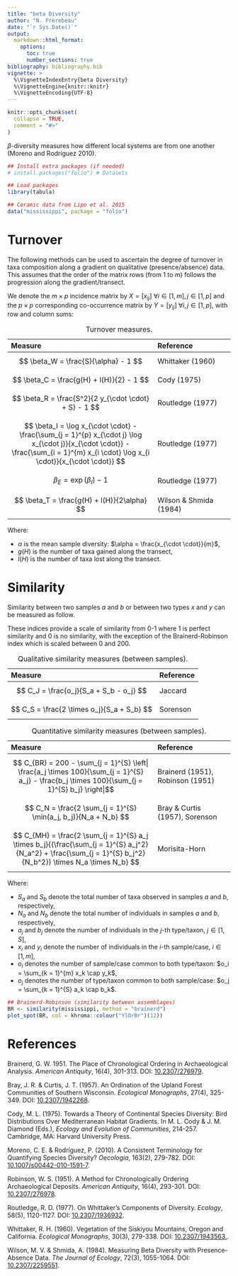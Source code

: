 ```yaml
---
title: "beta Diversity"
author: "N. Frerebeau"
date: "`r Sys.Date()`"
output:
  markdown::html_format:
    options:
      toc: true
      number_sections: true
bibliography: bibliography.bib
vignette: >
  %\VignetteIndexEntry{beta Diversity}
  %\VignetteEngine{knitr::knitr}
  %\VignetteEncoding{UTF-8}
---
```


```r
knitr::opts_chunk$set(
  collapse = TRUE,
  comment = "#>"
)
```

$\beta$-diversity measures how different local systems are from one another (Moreno and Rodríguez 2010).

```r
## Install extra packages (if needed)
# install.packages("folio") # Datasets

## Load packages
library(tabula)

## Ceramic data from Lipo et al. 2015
data("mississippi", package = "folio")
```

# Turnover
The following methods can be used to ascertain the degree of turnover in taxa composition along a gradient on qualitative (presence/absence) data. This assumes that the order of the matrix rows (from 1 to $m$) follows the progression along the gradient/transect.

We denote the $m \times p$ incidence matrix by $X = \left[ x_{ij} \right] ~\forall i \in \left[ 1,m \right], j \in \left[ 1,p \right]$ and the $p \times p$ corresponding co-occurrence matrix by $Y = \left[ y_{ij} \right] ~\forall i,j \in \left[ 1,p \right]$, with row and column sums:

\begin{align}
 x_{i \cdot} = \sum_{j = 1}^{p} x_{ij} &&
 x_{\cdot j} = \sum_{i = 1}^{m} x_{ij} &&
 x_{\cdot \cdot} = \sum_{j = 1}^{p} \sum_{i = 1}^{m} x_{ij} &&
 \forall x_{ij} \in \lbrace 0,1 \rbrace \\

 y_{i \cdot} = \sum_{j \geqslant i}^{p} y_{ij} &&
 y_{\cdot j} = \sum_{i \leqslant j}^{p} y_{ij} &&
 y_{\cdot \cdot} = \sum_{i = 1}^{p} \sum_{j \geqslant i}^{p} y_{ij} &&
 \forall y_{ij} \in \lbrace 0,1 \rbrace
\end{align}

| Measure                                     | Reference              |
|:--------------------------------------------|:-----------------------|
| $$ \beta_W = \frac{S}{\alpha} - 1 $$        | Whittaker (1960)       |
| $$ \beta_C = \frac{g(H) + l(H)}{2} - 1 $$   | Cody (1975)            |
| $$ \beta_R = \frac{S^2}{2 y_{\cdot \cdot} + S} - 1 $$ | Routledge (1977) |
| $$ \beta_I = \log x_{\cdot \cdot} - \frac{\sum_{j = 1}^{p} x_{\cdot j} \log x_{\cdot j}}{x_{\cdot \cdot}} - \frac{\sum_{i = 1}^{m} x_{i \cdot} \log x_{i \cdot}}{x_{\cdot \cdot}} $$              | Routledge (1977)       |
| $$ \beta_E = \exp(\beta_I) - 1 $$           | Routledge (1977)       |
| $$ \beta_T = \frac{g(H) + l(H)}{2\alpha} $$ | Wilson & Shmida (1984) |
Table: Turnover measures.

Where:

* $\alpha$ is the mean sample diversity: $\alpha = \frac{x_{\cdot \cdot}}{m}$,
* $g(H)$ is the number of taxa gained along the transect,
* $l(H)$ is the number of taxa lost along the transect.

# Similarity
Similarity between two samples $a$ and $b$ or between two types $x$ and $y$ can be measured as follow.

These indices provide a scale of similarity from $0$-$1$ where $1$ is perfect similarity and $0$ is no similarity, with the exception of the Brainerd-Robinson index which is scaled between $0$ and $200$.

| Measure                                     | Reference              |
|:--------------------------------------------|:-----------------------|
| $$ C_J = \frac{o_j}{S_a + S_b - o_j} $$     | Jaccard                |
| $$ C_S = \frac{2 \times o_j}{S_a + S_b} $$  | Sorenson               |
Table: Qualitative similarity measures (between samples).

| Measure                                     | Reference              |
|:--------------------------------------------|:-----------------------|
| $$ C_{BR} = 200 - \sum_{j = 1}^{S} \left| \frac{a_j \times 100}{\sum_{j = 1}^{S} a_j} - \frac{b_j \times 100}{\sum_{j = 1}^{S} b_j} \right|$$ | Brainerd (1951), Robinson (1951) |
| $$ C_N = \frac{2 \sum_{j = 1}^{S} \min(a_j, b_j)}{N_a + N_b} $$ | Bray & Curtis (1957), Sorenson |
| $$ C_{MH} = \frac{2 \sum_{j = 1}^{S} a_j \times b_j}{(\frac{\sum_{j = 1}^{S} a_j^2}{N_a^2} + \frac{\sum_{j = 1}^{S} b_j^2}{N_b^2}) \times N_a \times N_b} $$ | Morisita-Horn |
Table: Quantitative similarity measures (between samples).

Where:

* $S_a$ and $S_b$ denote the total number of taxa observed in samples $a$ and $b$, respectively,
* $N_a$ and $N_b$ denote the total number of individuals in samples $a$ and $b$, respectively,
* $a_j$ and $b_j$ denote the number of individuals in the $j$-th type/taxon, $j \in \left[ 1,S \right]$,
* $x_i$ and $y_i$ denote the number of individuals in the $i$-th sample/case, $i \in \left[ 1,m \right]$,
* $o_i$ denotes the number of sample/case common to both type/taxon: $o_i = \sum_{k = 1}^{m} x_k \cap y_k$,
* $o_j$ denotes the number of type/taxon common to both sample/case: $o_j = \sum_{k = 1}^{S} a_k \cap b_k$.

```r
## Brainerd-Robinson (similarity between assemblages)
BR <- similarity(mississippi, method = "brainerd")
plot_spot(BR, col = khroma::colour("YlOrBr")(12))
```

# References

Brainerd, G. W. 1951. The Place of Chronological Ordering in Archaeological Analysis. *American Antiquity*, 16(4), 301-313. DOI: [10.2307/276979](https://doi.org/10.2307/276979).

Bray, J. R. & Curtis, J. T. (1957). An Ordination of the Upland Forest Communities of Southern Wisconsin. *Ecological Monographs*, 27(4), 325-349. DOI: [10.2307/1942268](https://doi.org/10.2307/1942268).

Cody, M. L. (1975). Towards a Theory of Continental Species Diversity: Bird Distributions Over Mediterranean Habitat Gradients. In M. L. Cody & J. M. Diamond (Eds.), *Ecology and Evolution of Communities*, 214-257. Cambridge, MA: Harvard University Press.

Moreno, C. E. & Rodríguez, P. (2010). A Consistent Terminology for Quantifying Species Diversity? *Oecologia*, 163(2), 279-782. DOI: [10.1007/s00442-010-1591-7](https://doi.org/10.1007/s00442-010-1591-7).

Robinson, W. S. (1951). A Method for Chronologically Ordering Archaeological Deposits. *American Antiquity*, 16(4), 293-301. DOI: [10.2307/276978](https://doi.org/10.2307/276978).

Routledge, R. D. (1977). On Whittaker's Components of Diversity. *Ecology*, 58(5), 1120-1127. DOI: [10.2307/1936932](https://doi.org/10.2307/1936932).

Whittaker, R. H. (1960). Vegetation of the Siskiyou Mountains, Oregon and California. *Ecological Monographs*, 30(3), 279-338. DOI: [10.2307/1943563.](https://doi.org/10.2307/1943563).

Wilson, M. V. & Shmida, A. (1984). Measuring Beta Diversity with Presence-Absence Data. *The Journal of Ecology*, 72(3), 1055-1064. DOI: [10.2307/2259551](https://doi.org/10.2307/2259551).

